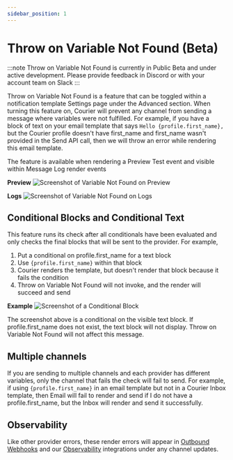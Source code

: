 ```yaml
---
sidebar_position: 1
---
```


# Throw on Variable Not Found (Beta)

:::note
Throw on Variable Not Found is currently in Public Beta and under active development. Please provide feedback in Discord or with your account team on Slack
:::

Throw on Variable Not Found is a feature that can be toggled within a notification template Settings page under the Advanced section. When turning this feature on, Courier will prevent any channel from sending a message where variables were not fulfilled. For example, if you have a block of text on your email template that says `Hello {profile.first_name},` but the Courier profile doesn't have first_name and first_name wasn't provided in the Send API call, then we will throw an error while rendering this email template.

The feature is available when rendering a Preview Test event and visible within Message Log render events

**Preview**
![Screenshot of Variable Not Found on Preview](variable-not-found-on-preview.png)

**Logs**
![Screenshot of Variable Not Found on Logs](variable-not-found-on-logs.png)

## Conditional Blocks and Conditional Text

This feature runs its check after all conditionals have been evaluated and only checks the final blocks that will be sent to the provider. For example,

1. Put a conditional on profile.first_name for a text block
1. Use `{profile.first_name}` within that block
1. Courier renders the template, but doesn't render that block because it fails the condition
1. Throw on Variable Not Found will not invoke, and the render will succeed and send

**Example**
![Screenshot of a Conditional Block](hide-conditional.png)

The screenshot above is a conditional on the visible text block. If profile.first_name does not exist, the text block will not display. Throw on Variable Not Found will not affect this message.

## Multiple channels

If you are sending to multiple channels and each provider has different variables, only the channel that fails the check will fail to send. For example, if using `{profile.first_name}` in an email template but not in a Courier Inbox template, then Email will fail to render and send if I do not have a profile.first_name, but the Inbox will render and send it successfully.

## Observability

Like other provider errors, these render errors will appear in [Outbound Webhooks](../../workspaces/outbound-webhooks.mdx) and our [Observability](../../../external-integrations/observability/intro.mdx) integrations under any channel updates.
